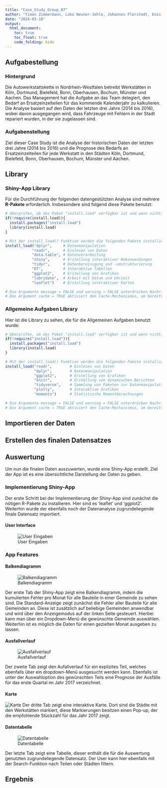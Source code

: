 ---
title: "Case_Study_Group_07"
author: "Timon Zimmermann, Lüko Neuner-Jehle, Johannes Florstedt, Enis Ertekin, Hendrik Dybus"
date: "2024-03-18"
output: 
  html_document:
    toc: true
    toc_float: true
    code_folding: hide
---

## Aufgabestellung

### Hintergrund
Die Autowerkstattskette in Nordrhein-Westfalen betreibt Werkstätten in Köln, Dortmund, Bielefeld, Bonn, Oberhausen, Bochum, Münster und Aachen. Das Management hat die Aufgabe an das Team delegiert, den Bedarf an Ersatzeinzelteilen für das kommende Kalenderjahr zu kalkulieren. Die Analyse basiert auf den Daten der letzten drei Jahre (2014 bis 2016), wobei davon ausgegangen wird, dass Fahrzeuge mit Fehlern in der Stadt repariert wurden, in der sie zugelassen sind.

### Aufgabenstellung
Ziel dieser Case Study ist die Analyse der historischen Daten der letzten drei Jahre (2014 bis 2016) und die Prognose des Bedarfs an Ersatzeinzelteilen für jede Werkstatt in den Städten Köln, Dortmund, Bielefeld, Bonn, Oberhausen, Bochum, Münster und Aachen.

## Library 

### Shiny-App Library

Für die Durchführung der folgenden datengestützten Analyse sind mehrere **R-Pakete** erforderlich. Insbesondere sind folgend diese Pakete benutzt:     

```{r, message=FALSE, warning = FALSE, cache = TRUE}

# Überprüfen, ob das Paket "install.load" verfügbar ist und wenn nicht, installieren
if(!require(install.load)){
  install.packages("install.load")
  library(install.load)
}

# Mit der install_load() Funktion werden die folgenden Pakete installiert und geladen:
install_load("dplyr",     # Datenmanipulation
            "readr",      # Einlesen von Daten
            "data.table", # Datenverarbeitung
            "shiny",      # Erstellung interaktiver Webanwendungen
            "tidyr",      # Datenbereinigung und -umstrukturierung
            "DT",         # Interaktive Tabellen
            "ggplot2",    # Erstellung von Grafiken
            "lubridate",  # Arbeit mit Datum und Uhrzeit
            "leaflet")    # Erstellung interaktiver Karten

# Die Argumente message = FALSE und warning = FALSE unterdrücken Nachrichten und Warnungen während der Installation und des Ladens von Paketen.
# Das Argument cache = TRUE aktiviert den Cache-Mechanismus, um bereits installierte Pakete nicht erneut zu installieren, es sei denn, es gibt eine neuere Version.

```

### Allgemeine Aufgaben Library

Hier ist die Library zu sehen, die für die Allgemeinen Aufgaben benutzt wurde:

```{r, message=FALSE, warning = FALSE, cache = TRUE}
# Überprüfen, ob das Paket "install.load" verfügbar ist und wenn nicht, installieren und laden
if(!require("install.load")){
  install.packages("install.load")
  library(install.load)
}

# Mit der install_load() Funktion werden die folgenden Pakete installiert und geladen:
install_load("readr",        # Einlesen von Daten
             "dplyr",        # Datenmanipulation
             "ggplot2",      # Erstellung von Grafiken
             "knitr",        # Erstellung von dynamischen Berichten
             "tidyverse",    # Sammlung von Paketen zur Datenmanipulation und -visualisierung
             "plotly",       # Interaktive Grafiken
             "moments")      # Statistische Momentberechnungen

# Die Argumente message = FALSE und warning = FALSE unterdrücken Nachrichten und Warnungen während der Installation und des Ladens von Paketen.
# Das Argument cache = TRUE aktiviert den Cache-Mechanismus, um bereits installierte Pakete nicht erneut zu installieren, es sei denn, es gibt eine neuere Version.

```

## Importieren der Daten
## Erstellen des finalen Datensatzes
## Auswertung

Um nun die finalen Daten auszuwerten, wurde eine Shiny-App erstellt. Ziel der App ist es eine übersichtliche Darstellung der Daten zu geben. 

### Implementierung Shiny-App

Der erste Schritt bei der Implementierung der Shiny-App sind zunächst die nötigen R-Pakete zu installieren. Hier sind es 'leaflet' und 'ggplot2'. Weiterhin wurde der ebenfalls noch der Datenanalyse zugrundeliegende finale Datensatz importiert.

#### User Interface



![User Eingaben](User Interaktionen.jpg)

### App Features

#### Balkendiagramm 

![Balkendiagramm](Balkendiagramm.jpg)

Der erste Tab der Shiny-App zeigt eine Balkendiagramm, indem die kumulierten Fehler pro Monat für alle Bauteile in einer Gemeinde zu sehen sind. Die Standard-Anzeige zeigt zunächst die Fehler aller Bauteile für alle Gemeinden an. Diese ist zusätzlich auf beliebige Gemeinden anwendbar und wird über den Anzeigemodus auf der linken Seite gesteuert. Hierbei kann man über ein Dropdown-Menü die gewünschte Gemeinde auswählen. Weiterhin ist es möglich die Daten für einen gezielten Monat ausgeben zu lassen.

#### Ausfallverlauf

![Ausfallverlauf](Ausfallverlauf.jpg)

Der zweite Tab zeigt den Aufallverlauf für ein explizites Teil, welches ebenfalls über ein dropdown-Menü ausgesucht werden kann. Ebenfalls ist unter der Auswahloption des gewünschten Teils eine Prognose der Ausfälle für das erste Quartal im Jahr 2017 verzeichnet.

#### Karte 

![Karte](Karte.jpg)
Der dritte Tab zeigt eine interaktive Karte. Dort sind die Städte mit den Werkstätten markiert, diese Markierungen besitzen einen Pop-up, der die empfohlende Stückzahl für das Jahr 2017 zeigt.


#### Datentabelle

![Datentabelle](Datentabelle.jpg)

Der letzte Tab zeigt eine Tabelle, dieser enthält die für die Auswertung genutzten zugrundeliegende Datensatz. Der User kann hier ebenfalls mit der Search-Funktion nach Teilen oder Städten filtern.


## Ergebnis